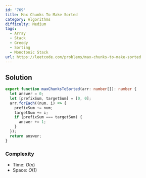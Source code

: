 ```yaml
---
id: '769'
title: Max Chunks To Make Sorted
category: Algorithms
difficulty: Medium
tags:
  - Array
  - Stack
  - Greedy
  - Sorting
  - Monotonic Stack
url: https://leetcode.com/problems/max-chunks-to-make-sorted
---
```


## Solution

```typescript showLineNumbers
export function maxChunksToSorted(arr: number[]): number {
  let answer = 0;
  let [prefixSum, targetSum] = [0, 0];
  arr.forEach((num, i) => {
    prefixSum += num;
    targetSum += i;
    if (prefixSum === targetSum) {
      answer += 1;
    }
  });
  return answer;
}
```

### Complexity

- Time: $O(n)$
- Space: $O(1)$
